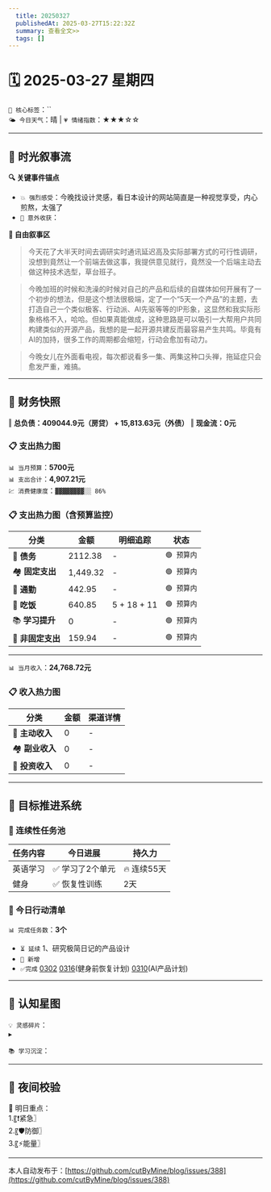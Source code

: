 ```yaml
---
  title: 20250327
  publishedAt: 2025-03-27T15:22:32Z
  summary: 查看全文>>
  tags: []
---
```


# 🗓️ 2025-03-27 星期四
`🔑 核心标签`：``  
`🌤️ 今日天气`：晴 | `💗 情绪指数`：★★★☆☆  

---


## 🌊 **时光叙事流**
**🔍 关键事件锚点**  
- `💥 强烈感受`：今晚找设计灵感，看日本设计的网站简直是一种视觉享受，内心煎熬，太强了          
- `🎉 意外收获`：   

**📖 自由叙事区**  
> 今天花了大半天时间去调研实时通讯延迟高及实际部署方式的可行性调研，没想到竟然让一个前端去做这事，我提供意见就行，竟然没一个后端主动去做这种技术选型，草台班子。

> 今晚加班的时候和洗澡的时候对自己的产品和后续的自媒体如何开展有了一个初步的想法，但是这个想法很极端，定了一个“5天一个产品”的主题，去打造自己一个类似极客、行动派、AI先驱等等的IP形象，这显然和我实际形象格格不入，哈哈。但如果真能做成，这种思路是可以吸引一大帮用户共同构建类似的开源产品，我想的是一起开源共建反而最容易产生共鸣。毕竟有AI的加持，很多工作的周期都会缩短，行动会愈加有动力。

> 今晚女儿在外面看电视，每次都说看多一集、两集这种口头禅，拖延症只会愈发严重，难搞。
---

## 💸 **财务快照**
‖ **总负债：409044.9元（房贷） + 15,813.63元（外债）**
‖ **现金流：0元**

### 📋 支出热力图

`📊 当月预算`：**5700元**  
`📊 支出合计`：**4,907.21元**  
`💹 消费健康度`：`▓▓▓▓▓▓▓▓░░ 86%`  
### 📋 支出热力图（含预算监控）
| 分类         | 金额    | 明细追踪                  | 状态           |
|--------------|---------|---------------------------|----------------|
| 🏦 **债务**    | 2112.38   | -  | `🟢 预算内`   |
| 🏘️ **固定支出** | 1,449.32     |  -   | `🟢 预算内`     |
| 🚌 **通勤**     | 442.95      | -      | `🟢 预算内`     |
| 🍜 **吃饭**     |  640.85   | 5 + 18 + 11    | `🟢 预算内`   |
| 📚 **学习提升** | 0      | -       | `🟢 预算内`     |
| 🎲 **非固定支出** | 159.94     | -     | `🟢 预算内`  |
---

`📊 当月收入`：**24,768.72元**  

### 📋 收入热力图
| 分类         | 金额    | 渠道详情             |
|--------------|---------|-------------------------|
| 🏦 **主动收入**  | 0                | -        |
| 🏘️ **副业收入**  | 0                | -        |
| 🚌 **投资收入**  | 0                | -        |



---

## 🎯 **目标推进系统**

### 🔄 连续性任务池
| 任务内容                | 今日进展          | 持久力     |
|-------------------------|-------------------|------------|
| 英语学习         | ✅ 学习了2个单元 | 🔥 连续55天  |
| 健身         | ✅ 恢复性训练 |  2天  |


### 📌 今日行动清单

`📊 完成任务数`：**3个**  
- `⏳ 延续` 1、研究极简日记的产品设计             
- `🚩 新增`   
- `✅完成` [0302](note://WEB9685e40ae7a6464db1196641a1ffd0ee)   [0316](note://WEBc1fcc89ec3e741538b703e8017b38c9f)(健身前恢复计划)  [0310](note://WEBfc89f9187c014fbe9fab88e2d09b4bde)(AI产品计划)


---

## 🌌 **认知星图**
`💡 灵感碎片`：  
▸ 


`📚 学习沉淀`：  
> 

---

## 🌃 夜间校验

🚀 明日重点：  
1.〖❗紧急〗  
2.〖🛡️防御〗  
3.〖⚡能量〗

---
本人自动发布于：[https://github.com/cutByMine/blog/issues/388](https://github.com/cutByMine/blog/issues/388)
